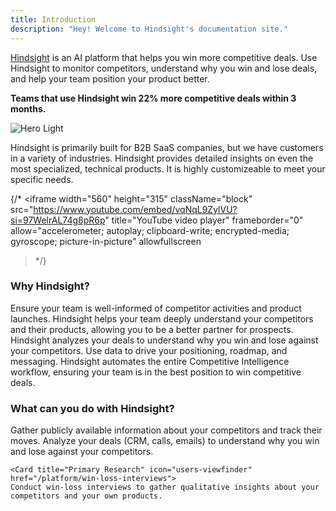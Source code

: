 ```yaml
---
title: Introduction
description: "Hey! Welcome to Hindsight's documentation site."
---
```

[Hindsight](https://www.usehindsight.com) is an AI platform that helps you win more competitive deals.
Use Hindsight to monitor competitors, understand why you win and lose deals, and help your team position your product better.

**Teams that use Hindsight win 22% more competitive deals within 3 months.**

<img alt="Hero Light" classname="block" src="/images/battlecard-image.png" />

Hindsight is primarily built for B2B SaaS companies, but we have customers in a variety of industries. 
Hindsight provides detailed insights on even the most specialized, technical products. It is highly customizeable to meet your specific needs.

{/* <iframe
  width="560"
  height="315"
  className="block"
  src="https://www.youtube.com/embed/vqNqL9ZylVU?si=97WelrAL74g8pR6p"
  title="YouTube video player"
  frameborder="0"
  allow="accelerometer; autoplay; clipboard-write; encrypted-media; gyroscope; picture-in-picture"
  allowfullscreen
></iframe> */}

### Why Hindsight?
<Steps>
  <Step title="Never Miss an Important Update">
    Ensure your team is well-informed of competitor activities and product launches.
  </Step>
  <Step title="Become Market Experts">
    Hindsight helps your team deeply understand your competitors and their products, allowing you to be a better partner for prospects.
  </Step>
  <Step title="Data-Driven Positioning">
    Hindsight analyzes your deals to understand why you win and lose against your competitors. Use data to drive your positioning, roadmap, and messaging.
  </Step>
  <Step title="Save Time, Win More">
    Hindsight automates the entire Competitive Intelligence workflow, ensuring your team is in the best position to win competitive deals.
  </Step>
</Steps>

### What can you do with Hindsight?
<CardGroup cols={3}>
  <Card title="Competitive Monitoring" icon="globe-pointer" href="/platform/competitors">
    Gather publicly available information about your competitors and track their moves.
  </Card>

  <Card title="Deal Reviews" icon="salesforce" href="/platform/deal-reviews">
    Analyze your deals (CRM, calls, emails) to understand why you win and lose against your competitors.
  </Card>

    <Card title="Primary Research" icon="users-viewfinder" href="/platform/win-loss-interviews">
    Conduct win-loss interviews to gather qualitative insights about your competitors and your own products.
  </Card>
</CardGroup>